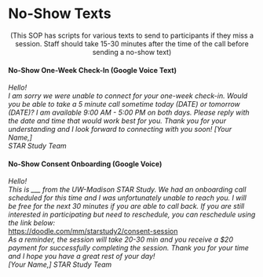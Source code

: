 # No-Show Texts


<center>(This SOP has scripts for various texts to send to participants if they miss a session. Staff should take 15-30 minutes after the time of the call before sending a no-show text)</center>

#### No-Show One-Week Check-In (Google Voice Text)

*Hello!*\
*I am sorry we were unable to connect for your one-week check-in. Would you be able to take a 5 minute call sometime today (DATE) or tomorrow (DATE)? I am available 9:00 AM - 5:00 PM on both days. Please reply with the date and time that would work best for you. Thank you for your understanding and I look forward to connecting with you soon!* *\[Your Name,\]*\
*STAR Study Team*

#### No-Show Consent Onboarding (Google Voice)

*Hello!*\
*This is \_\_\_ from the UW-Madison STAR Study. We had an onboarding call scheduled for this time and I was unfortunately unable to reach you. I will be free for the next 30 minutes if you are able to call back. If you are still interested in participating but need to reschedule, you can reschedule using the link below:*\
<https://doodle.com/mm/starstudy2/consent-session>\
*As a reminder, the session will take 20-30 min and you receive a \$20 payment for successfully completing the session. Thank you for your time and I hope you have a great rest of your day!*\
*\[Your Name,\]* *STAR Study Team*
